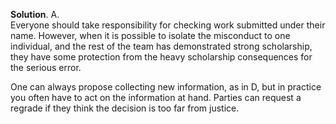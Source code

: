 
\color{blue}

**Solution**. A.\
Everyone should take responsibility for checking work submitted under their name. However, when it is possible to isolate the misconduct to one individual, and the rest of the team has demonstrated strong scholarship, they have some protection from the heavy scholarship consequences for the serious error.

One can always propose collecting new information, as in D, but in practice you often have to act on the information at hand. Parties can request a regrade if they think the decision is too far from justice.

\color{black}

